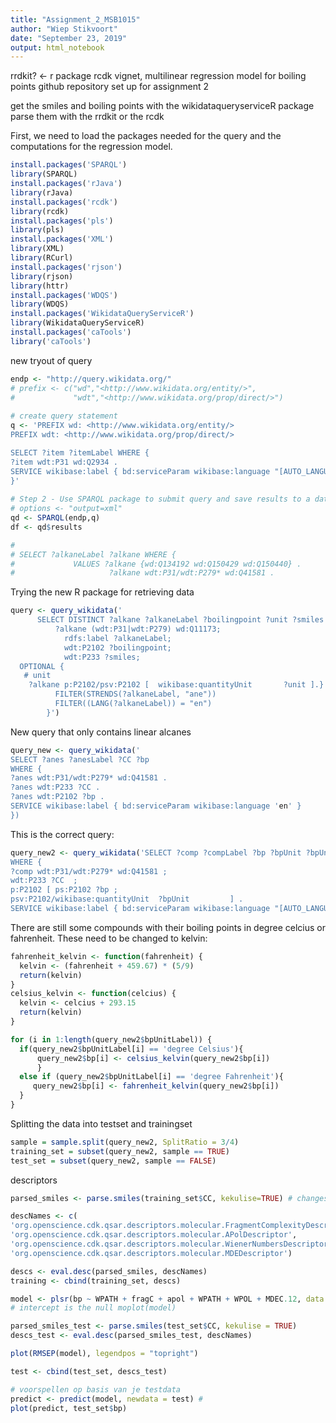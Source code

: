 ```yaml
---
title: "Assignment_2_MSB1015"
author: "Wiep Stikvoort"
date: "September 23, 2019"
output: html_notebook
---
```

rrdkit? <- r package
rcdk vignet, multilinear regression model for boiling points
github repository set up for assignment 2

get the smiles and boiling points with the wikidataqueryserviceR package
parse them with the rrdkit or the rcdk

First, we need to load the packages needed for the query and the computations for the regression model. 
```r
install.packages('SPARQL')
library(SPARQL)
install.packages('rJava')
library(rJava)
install.packages('rcdk')
library(rcdk)
install.packages('pls')
library(pls)
install.packages('XML')
library(XML)
library(RCurl)
install.packages('rjson')
library(rjson)
library(httr)
install.packages('WDQS')
library(WDQS)
install.packages('WikidataQueryServiceR')
library(WikidataQueryServiceR)
install.packages('caTools')
library('caTools')

```


new tryout of query
```r
endp <- "http://query.wikidata.org/"
# prefix <- c("wd","<http://www.wikidata.org/entity/>",
#             "wdt","<http://www.wikidata.org/prop/direct/>")
 
# create query statement
q <- 'PREFIX wd: <http://www.wikidata.org/entity/>
PREFIX wdt: <http://www.wikidata.org/prop/direct/>

SELECT ?item ?itemLabel WHERE {
?item wdt:P31 wd:Q2934 .
SERVICE wikibase:label { bd:serviceParam wikibase:language "[AUTO_LANGUAGE],en". }
}'
 
# Step 2 - Use SPARQL package to submit query and save results to a data frame
# options <- "output=xml" 
qd <- SPARQL(endp,q)
df <- qd$results

# 
# SELECT ?alkaneLabel ?alkane WHERE {
#             VALUES ?alkane {wd:Q134192 wd:Q150429 wd:Q150440} .
#                     ?alkane wdt:P31/wdt:P279* wd:Q41581 .
```


Trying the new R package for retrieving data

```r
query <- query_wikidata('
      SELECT DISTINCT ?alkane ?alkaneLabel ?boilingpoint ?unit ?smiles WHERE {
          ?alkane (wdt:P31|wdt:P279) wd:Q11173;
            rdfs:label ?alkaneLabel;
            wdt:P2102 ?boilingpoint;
            wdt:P233 ?smiles;
  OPTIONAL {
   # unit 
    ?alkane p:P2102/psv:P2102 [  wikibase:quantityUnit       ?unit ].}
          FILTER(STRENDS(?alkaneLabel, "ane"))
          FILTER((LANG(?alkaneLabel)) = "en")
        }')

```
New query that only contains linear alcanes
```r
query_new <- query_wikidata('
SELECT ?anes ?anesLabel ?CC ?bp
WHERE {
?anes wdt:P31/wdt:P279* wd:Q41581 .
?anes wdt:P233 ?CC .
?anes wdt:P2102 ?bp .
SERVICE wikibase:label { bd:serviceParam wikibase:language 'en' }
})
```


This is the correct query:
``` r
query_new2 <- query_wikidata('SELECT ?comp ?compLabel ?bp ?bpUnit ?bpUnitLabel ?CC
WHERE {   
?comp wdt:P31/wdt:P279* wd:Q41581 ;       
wdt:P233 ?CC  ;
p:P2102 [ ps:P2102 ?bp ;  
psv:P2102/wikibase:quantityUnit  ?bpUnit         ] .  
SERVICE wikibase:label { bd:serviceParam wikibase:language "[AUTO_LANGUAGE],en". } }')
```

There are still some compounds with their boiling points in degree celcius or fahrenheit. These need to be changed to kelvin:

```r
fahrenheit_kelvin <- function(fahrenheit) {
  kelvin <- (fahrenheit + 459.67) * (5/9)
  return(kelvin)
}
celsius_kelvin <- function(celcius) {
  kelvin <- celcius + 293.15
  return(kelvin)
}

for (i in 1:length(query_new2$bpUnitLabel)) {
  if(query_new2$bpUnitLabel[i] == 'degree Celsius'){
      query_new2$bp[i] <- celsius_kelvin(query_new2$bp[i])
      }
  else if (query_new2$bpUnitLabel[i] == 'degree Fahrenheit'){
     query_new2$bp[i] <- fahrenheit_kelvin(query_new2$bp[i])
  }
}


```

Splitting the data into testset and trainingset
```r
sample = sample.split(query_new2, SplitRatio = 3/4)
training_set = subset(query_new2, sample == TRUE)
test_set = subset(query_new2, sample == FALSE)
```

descriptors 
```r
parsed_smiles <- parse.smiles(training_set$CC, kekulise=TRUE) # changes it into a format IAtomContainer

descNames <- c(
'org.openscience.cdk.qsar.descriptors.molecular.FragmentComplexityDescriptor',
'org.openscience.cdk.qsar.descriptors.molecular.APolDescriptor',
'org.openscience.cdk.qsar.descriptors.molecular.WienerNumbersDescriptor',
'org.openscience.cdk.qsar.descriptors.molecular.MDEDescriptor')

descs <- eval.desc(parsed_smiles, descNames)
training <- cbind(training_set, descs)

```

``` r

model <- plsr(bp ~ WPATH + fragC + apol + WPATH + WPOL + MDEC.12, data = training, validation = "CV") # creates a model for each component
# intercept is the null moplot(model)

parsed_smiles_test <- parse.smiles(test_set$CC, kekulise = TRUE)
descs_test <- eval.desc(parsed_smiles_test, descNames)

plot(RMSEP(model), legendpos = "topright")

test <- cbind(test_set, descs_test)

# voorspellen op basis van je testdata
predict <- predict(model, newdata = test) # 
plot(predict, test_set$bp)
```

